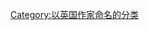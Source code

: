 {{Cat main|E·M·福斯特}}
{{Commons cat|E. M. Forster}}

{{DEFAULTSORT:Forster, E. M.}}
[[Category:以英国作家命名的分类|Category:以英国作家命名的分类]]
